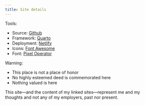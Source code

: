 ```yaml
---
title: Site details
---
```


Tools:

* Source: [Github](https://github.com/matt-dray/personal-site)
* Framework: [Quarto](https://quarto.org/)
* Deployment: [Netlify](https://www.netlify.com/)
* Icons: [Font Awesome](https://fontawesome.com/)
* Font: [Pixel Operator](https://www.dafont.com/pixel-operator.font)

Warning:

* This place is not a place of honor
* No highly esteemed deed is commemorated here
* Nothing valued is here

This site—and the content of my linked sites—represent me and my thoughts and not any of my employers, past nor present.
